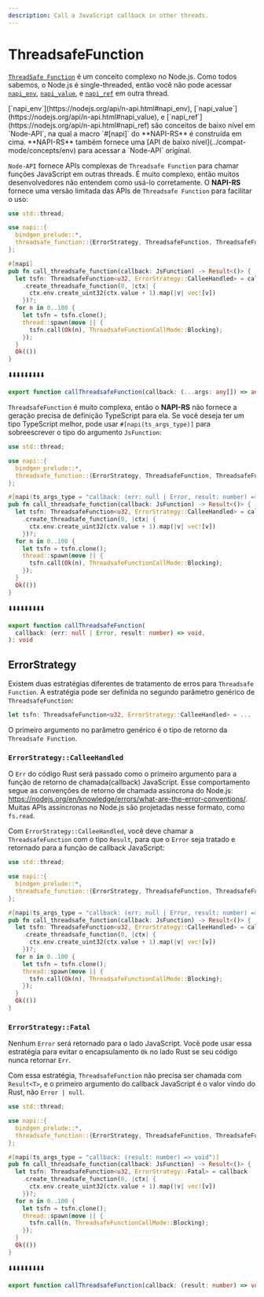 ```yaml
---
description: Call a JavaScript callback in other threads.
---
```


# ThreadsafeFunction

[`ThreadSafe Function`](https://nodejs.org/api/n-api.html#asynchronous-thread-safe-function-calls) é um conceito complexo no Node.js. Como todos sabemos, o Node.js é single-threaded, então você não pode acessar [`napi_env`](https://nodejs.org/api/n-api.html#napi_env), [`napi_value`](https://nodejs.org/api/n-api.html#napi_value), e [`napi_ref`](https://nodejs.org/api/n-api.html#napi_ref) em outra thread.


<Callout>
  [`napi_env`](https://nodejs.org/api/n-api.html#napi_env),
  [`napi_value`](https://nodejs.org/api/n-api.html#napi_value), e
  [`napi_ref`](https://nodejs.org/api/n-api.html#napi_ref) são conceitos de
  baixo nível em `Node-API`, na qual a macro `#[napi]` do **NAPI-RS** é
  construída em cima. **NAPI-RS** também fornece uma [API de baixo
  nível](../compat-mode/concepts/env) para acessar a `Node-API` original.
</Callout>

`Node-API` fornece APIs complexas de `Threadsafe Function` para chamar funções JavaScript em outras threads. É muito complexo, então muitos desenvolvedores não entendem como usá-lo corretamente. O **NAPI-RS** fornece uma versão limitada das APIs de `Threadsafe Function` para facilitar o uso:

```rust {10} filename="lib.rs"
use std::thread;

use napi::{
  bindgen_prelude::*,
  threadsafe_function::{ErrorStrategy, ThreadsafeFunction, ThreadsafeFunctionCallMode},
};

#[napi]
pub fn call_threadsafe_function(callback: JsFunction) -> Result<()> {
  let tsfn: ThreadsafeFunction<u32, ErrorStrategy::CalleeHandled> = callback
    .create_threadsafe_function(0, |ctx| {
      ctx.env.create_uint32(ctx.value + 1).map(|v| vec![v])
    })?;
  for n in 0..100 {
    let tsfn = tsfn.clone();
    thread::spawn(move || {
      tsfn.call(Ok(n), ThreadsafeFunctionCallMode::Blocking);
    });
  }
  Ok(())
}
```

⬇️⬇️⬇️⬇️⬇️⬇️⬇️⬇️⬇️

```ts filename="index.d.ts"
export function callThreadsafeFunction(callback: (...args: any[]) => any): void
```

`ThreadsafeFunction` é muito complexa, então o **NAPI-RS** não fornece a geração precisa de definição TypeScript para ela. Se você deseja ter um tipo TypeScript melhor, pode usar `#[napi(ts_args_type)]` para sobreescrever o tipo do argumento `JsFunction`:

```rust {8} filename="lib.rs"
use std::thread;

use napi::{
  bindgen_prelude::*,
  threadsafe_function::{ErrorStrategy, ThreadsafeFunction, ThreadsafeFunctionCallMode},
};

#[napi(ts_args_type = "callback: (err: null | Error, result: number) => void")]
pub fn call_threadsafe_function(callback: JsFunction) -> Result<()> {
  let tsfn: ThreadsafeFunction<u32, ErrorStrategy::CalleeHandled> = callback
    .create_threadsafe_function(0, |ctx| {
      ctx.env.create_uint32(ctx.value + 1).map(|v| vec![v])
    })?;
  for n in 0..100 {
    let tsfn = tsfn.clone();
    thread::spawn(move || {
      tsfn.call(Ok(n), ThreadsafeFunctionCallMode::Blocking);
    });
  }
  Ok(())
}
```

⬇️⬇️⬇️⬇️⬇️⬇️⬇️⬇️⬇️

```ts filename="index.d.ts"
export function callThreadsafeFunction(
  callback: (err: null | Error, result: number) => void,
): void
```

## ErrorStrategy

Existem duas estratégias diferentes de tratamento de erros para `Threadsafe Function`. A estratégia pode ser definida no segundo parâmetro genérico de `ThreadsafeFunction`:

```rust filename="lib.rs"
let tsfn: ThreadsafeFunction<u32, ErrorStrategy::CalleeHandled> = ...
```

O primeiro argumento no parâmetro genérico é o tipo de retorno da `Threadsafe Function`.

### `ErrorStrategy::CalleeHandled`

O `Err` do código Rust será passado como o primeiro argumento para a função de retorno de chamada(callback) JavaScript. Esse comportamento segue as convenções de retorno de chamada assíncrona do Node.js: https://nodejs.org/en/knowledge/errors/what-are-the-error-conventions/. Muitas APIs assíncronas no Node.js são projetadas nesse formato, como `fs.read`.

Com `ErrorStrategy::CalleeHandled`, você deve chamar a `ThreadsafeFunction` com o tipo `Result`, para que o `Error` seja tratado e retornado para a função de callback JavaScript:

```rust {10,17} filename="lib.rs"
use std::thread;

use napi::{
  bindgen_prelude::*,
  threadsafe_function::{ErrorStrategy, ThreadsafeFunction, ThreadsafeFunctionCallMode},
};

#[napi(ts_args_type = "callback: (err: null | Error, result: number) => void")]
pub fn call_threadsafe_function(callback: JsFunction) -> Result<()> {
  let tsfn: ThreadsafeFunction<u32, ErrorStrategy::CalleeHandled> = callback
    .create_threadsafe_function(0, |ctx| {
      ctx.env.create_uint32(ctx.value + 1).map(|v| vec![v])
    })?;
  for n in 0..100 {
    let tsfn = tsfn.clone();
    thread::spawn(move || {
      tsfn.call(Ok(n), ThreadsafeFunctionCallMode::Blocking);
    });
  }
  Ok(())
}
```

### `ErrorStrategy::Fatal`

Nenhum `Error` será retornado para o lado JavaScript. Você pode usar essa estratégia para evitar o encapsulamento `Ok` no lado Rust se seu código nunca retornar `Err`.

Com essa estratégia, `ThreadsafeFunction` não precisa ser chamada com `Result<T>`, e o primeiro argumento do callback JavaScript é o valor vindo do Rust, não `Error | null`.

```rust {10,17} filename="lib.rs"
use std::thread;

use napi::{
  bindgen_prelude::*,
  threadsafe_function::{ErrorStrategy, ThreadsafeFunction, ThreadsafeFunctionCallMode},
};

#[napi(ts_args_type = "callback: (result: number) => void")]
pub fn call_threadsafe_function(callback: JsFunction) -> Result<()> {
  let tsfn: ThreadsafeFunction<u32, ErrorStrategy::Fatal> = callback
    .create_threadsafe_function(0, |ctx| {
      ctx.env.create_uint32(ctx.value + 1).map(|v| vec![v])
    })?;
  for n in 0..100 {
    let tsfn = tsfn.clone();
    thread::spawn(move || {
      tsfn.call(n, ThreadsafeFunctionCallMode::Blocking);
    });
  }
  Ok(())
}
```

⬇️⬇️⬇️⬇️⬇️⬇️⬇️⬇️⬇️

```ts {2} filename="index.d.ts"
export function callThreadsafeFunction(callback: (result: number) => void): void
```
